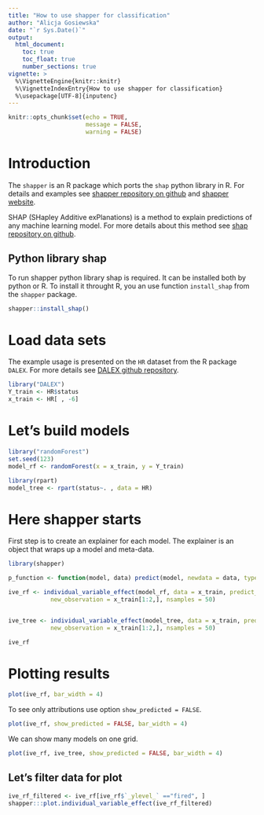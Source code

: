 ---
title: "How to use shapper for classification"
author: "Alicja Gosiewska"
date: "`r Sys.Date()`"
output: 
  html_document:
    toc: true
    toc_float: true
    number_sections: true
vignette: >
  %\VignetteEngine{knitr::knitr}
  %\VignetteIndexEntry{How to use shapper for classification}
  %\usepackage[UTF-8]{inputenc}
---

```{r setup, include=FALSE, eval=FALSE}
knitr::opts_chunk$set(echo = TRUE,
                      message = FALSE,
                      warning = FALSE)
```

# Introduction

The `shapper` is an R package which ports the `shap` python library in R. For details and examples see [shapper repository on github](https://github.com/ModelOriented/shapper) and [shapper website](https://modeloriented.github.io/shapper/).

SHAP (SHapley Additive exPlanations) is a method to explain predictions of any machine learning model. 
For more details about this method see [shap repository on github](https://github.com/slundberg/shap).

## Python library shap

To run shapper python library shap is required. It can be installed both by python or R. To install it throught R, you an use function `install_shap` from the `shapper` package.

```{r, eval = FALSE}
shapper::install_shap()
```


# Load data sets

The example usage is presented on the `HR` dataset from the R package `DALEX`. For more details see [DALEX github repository](https://github.com/ModelOriented/DALEX).

```{r eval = FALSE}
library("DALEX")
Y_train <- HR$status
x_train <- HR[ , -6]

```

# Let's build models

```{r eval = FALSE}
library("randomForest")
set.seed(123)
model_rf <- randomForest(x = x_train, y = Y_train)

library(rpart)
model_tree <- rpart(status~. , data = HR)
```

# Here shapper starts

First step is to create an explainer for each model. The explainer is an object that wraps up a model and meta-data.
```{r eval = FALSE}
library(shapper)

p_function <- function(model, data) predict(model, newdata = data, type = "prob")

ive_rf <- individual_variable_effect(model_rf, data = x_train, predict_function = p_function,
            new_observation = x_train[1:2,], nsamples = 50)


ive_tree <- individual_variable_effect(model_tree, data = x_train, predict_function = p_function,
            new_observation = x_train[1:2,], nsamples = 50)

```

```{r eval = FALSE}
ive_rf
```

# Plotting results

```{r eval = FALSE}
plot(ive_rf, bar_width = 4)
```
[](https://modeloriented.github.io/shapper/articles/shapper_classification_files/figure-html/plot1-1.png)

To see only attributions use option `show_predicted = FALSE`.

```{r eval = FALSE}
plot(ive_rf, show_predicted = FALSE, bar_width = 4)
```
[](https://modeloriented.github.io/shapper/articles/shapper_classification_files/figure-html/unnamed-chunk-6-1.png)

We can show many models on one grid.

```{r eval = FALSE}
plot(ive_rf, ive_tree, show_predicted = FALSE, bar_width = 4)
```
[](https://modeloriented.github.io/shapper/articles/shapper_classification_files/figure-html/unnamed-chunk-7-1.png)

## Let's filter data for plot


```{r eval = FALSE}
ive_rf_filtered <- ive_rf[ive_rf$`_ylevel_` =="fired", ]
shapper:::plot.individual_variable_effect(ive_rf_filtered)
```
[](https://modeloriented.github.io/shapper/articles/shapper_classification_files/figure-html/unnamed-chunk-8-1.png)
